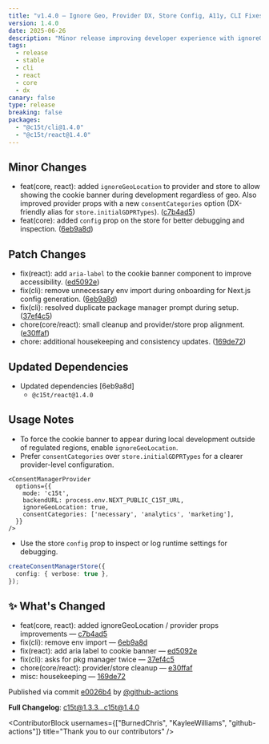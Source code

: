 ```yaml
---
title: "v1.4.0 — Ignore Geo, Provider DX, Store Config, A11y, CLI Fixes"
version: 1.4.0
date: 2025-06-26
description: "Minor release improving developer experience with ignoreGeoLocation and consentCategories, adding a debug-friendly store config prop, enhancing accessibility, and fixing CLI onboarding issues."
tags:
  - release
  - stable
  - cli
  - react
  - core
  - dx
canary: false
type: release
breaking: false
packages:
  - "@c15t/cli@1.4.0"
  - "@c15t/react@1.4.0"
---
```


## Minor Changes

- feat(core, react): added `ignoreGeoLocation` to provider and store to allow showing the cookie banner during development regardless of geo. Also improved provider props with a new `consentCategories` option (DX-friendly alias for `store.initialGDPRTypes`). ([c7b4ad5](https://github.com/c15t/c15t/commit/c7b4ad5be23baba27c8f97af8c5aec85527986a3))
- feat(core): added `config` prop on the store for better debugging and inspection. ([6eb9a8d](https://github.com/c15t/c15t/commit/6eb9a8d044ecb3cc74fa8e70f60bb9dfac6318bb))

## Patch Changes

- fix(react): add `aria-label` to the cookie banner component to improve accessibility. ([ed5092e](https://github.com/c15t/c15t/commit/ed5092edbc65d1762a1ada37bf50ab61dc8d6046))
- fix(cli): remove unnecessary env import during onboarding for Next.js config generation. ([6eb9a8d](https://github.com/c15t/c15t/commit/6eb9a8d044ecb3cc74fa8e70f60bb9dfac6318bb))
- fix(cli): resolved duplicate package manager prompt during setup. ([37ef4c5](https://github.com/c15t/c15t/commit/37ef4c53c511eb74e3faa4de68ad7876158fa807))
- chore(core/react): small cleanup and provider/store prop alignment. ([e30ffaf](https://github.com/c15t/c15t/commit/e30ffafe872eefe883384d07e1da07ae81660e23))
- chore: additional housekeeping and consistency updates. ([169de72](https://github.com/c15t/c15t/commit/169de720fcd745e5759685f694dbb9a373dbcc96))

## Updated Dependencies

- Updated dependencies [6eb9a8d]
  - `@c15t/react@1.4.0`

## Usage Notes

- To force the cookie banner to appear during local development outside of regulated regions, enable `ignoreGeoLocation`.
- Prefer `consentCategories` over `store.initialGDPRTypes` for a clearer provider-level configuration.

```tsx
<ConsentManagerProvider
  options={{
    mode: 'c15t',
    backendURL: process.env.NEXT_PUBLIC_C15T_URL,
    ignoreGeoLocation: true,
    consentCategories: ['necessary', 'analytics', 'marketing'],
  }}
/>
```

- Use the store `config` prop to inspect or log runtime settings for debugging.

```ts
createConsentManagerStore({
  config: { verbose: true },
});
```

## ✨ What's Changed

- feat(core, react): added ignoreGeoLocation / provider props improvements — [c7b4ad5](https://github.com/c15t/c15t/commit/c7b4ad5be23baba27c8f97af8c5aec85527986a3)
- fix(cli): remove env import — [6eb9a8d](https://github.com/c15t/c15t/commit/6eb9a8d044ecb3cc74fa8e70f60bb9dfac6318bb)
- fix(react): add aria label to cookie banner — [ed5092e](https://github.com/c15t/c15t/commit/ed5092edbc65d1762a1ada37bf50ab61dc8d6046)
- fix(cli): asks for pkg manager twice — [37ef4c5](https://github.com/c15t/c15t/commit/37ef4c53c511eb74e3faa4de68ad7876158fa807)
- chore(core/react): provider/store cleanup — [e30ffaf](https://github.com/c15t/c15t/commit/e30ffafe872eefe883384d07e1da07ae81660e23)
- misc: housekeeping — [169de72](https://github.com/c15t/c15t/commit/169de720fcd745e5759685f694dbb9a373dbcc96)

Published via commit [e0026b4](https://github.com/c15t/c15t/commit/e0026b4) by [@github-actions](https://github.com/github-actions)

**Full Changelog**: [c15t@1.3.3...c15t@1.4.0](https://github.com/c15t/c15t/compare/c15t@1.3.3...c15t@1.4.0)

<ContributorBlock usernames={["BurnedChris", "KayleeWilliams", "github-actions"]} title="Thank you to our contributors" />


